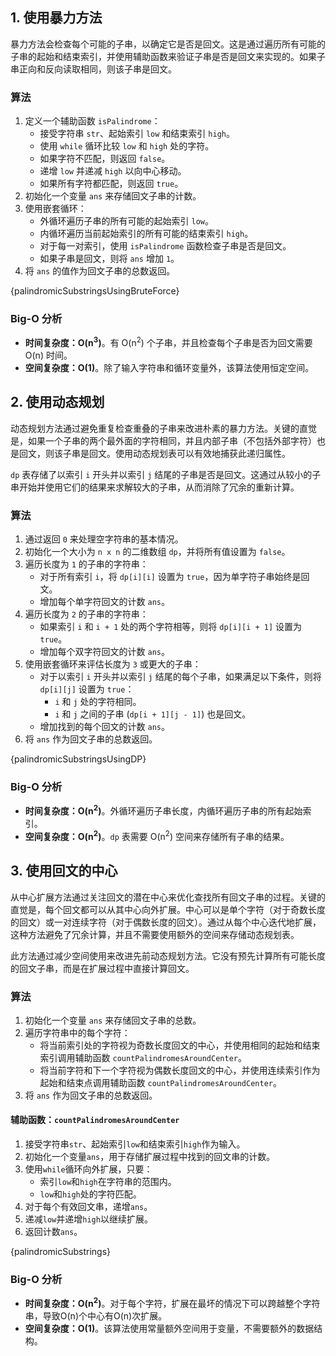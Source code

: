 

## 1. 使用暴力方法

暴力方法会检查每个可能的子串，以确定它是否是回文。这是通过遍历所有可能的子串的起始和结束索引，并使用辅助函数来验证子串是否是回文来实现的。如果子串正向和反向读取相同，则该子串是回文。

### 算法

1. 定义一个辅助函数 `isPalindrome`：
   * 接受字符串 `str`、起始索引 `low` 和结束索引 `high`。
   * 使用 `while` 循环比较 `low` 和 `high` 处的字符。
   * 如果字符不匹配，则返回 `false`。
   * 递增 `low` 并递减 `high` 以向中心移动。
   * 如果所有字符都匹配，则返回 `true`。
2. 初始化一个变量 `ans` 来存储回文子串的计数。
3. 使用嵌套循环：
   * 外循环遍历子串的所有可能的起始索引 `low`。
   * 内循环遍历当前起始索引的所有可能的结束索引 `high`。
   * 对于每一对索引，使用 `isPalindrome` 函数检查子串是否是回文。
   * 如果子串是回文，则将 `ans` 增加 `1`。
4. 将 `ans` 的值作为回文子串的总数返回。

<MDXCodeBlock>
  {palindromicSubstringsUsingBruteForce}
</MDXCodeBlock>

### Big-O 分析

* **时间复杂度：O(n<sup>3</sup>)**。有 O(n<sup>2</sup>) 个子串，并且检查每个子串是否为回文需要 O(n) 时间。
* **空间复杂度：O(1)**。除了输入字符串和循环变量外，该算法使用恒定空间。

## 2. 使用动态规划

动态规划方法通过避免重复检查重叠的子串来改进朴素的暴力方法。关键的直觉是，如果一个子串的两个最外面的字符相同，并且内部子串（不包括外部字符）也是回文，则该子串是回文。使用动态规划表可以有效地捕获此递归属性。

`dp` 表存储了以索引 `i` 开头并以索引 `j` 结尾的子串是否是回文。这通过从较小的子串开始并使用它们的结果来求解较大的子串，从而消除了冗余的重新计算。

### 算法

1. 通过返回 `0` 来处理空字符串的基本情况。
2. 初始化一个大小为 `n x n` 的二维数组 `dp`，并将所有值设置为 `false`。
3. 遍历长度为 `1` 的子串的字符串：
   * 对于所有索引 `i`，将 `dp[i][i]` 设置为 `true`，因为单字符子串始终是回文。
   * 增加每个单字符回文的计数 `ans`。
4. 遍历长度为 `2` 的子串的字符串：
   * 如果索引 `i` 和 `i + 1` 处的两个字符相等，则将 `dp[i][i + 1]` 设置为 `true`。
   * 增加每个双字符回文的计数 `ans`。
5. 使用嵌套循环来评估长度为 `3` 或更大的子串：
   * 对于以索引 `i` 开头并以索引 `j` 结尾的每个子串，如果满足以下条件，则将 `dp[i][j]` 设置为 `true`：
     * `i` 和 `j` 处的字符相同。
     * `i` 和 `j` 之间的子串 (`dp[i + 1][j - 1]`) 也是回文。
   * 增加找到的每个回文的计数 `ans`。
6. 将 `ans` 作为回文子串的总数返回。

<MDXCodeBlock>
  {palindromicSubstringsUsingDP}
</MDXCodeBlock>

### Big-O 分析

* **时间复杂度：O(n<sup>2</sup>)**。外循环遍历子串长度，内循环遍历子串的所有起始索引。
* **空间复杂度：O(n<sup>2</sup>)**。`dp` 表需要 O(n<sup>2</sup>) 空间来存储所有子串的结果。

## 3. 使用回文的中心

从中心扩展方法通过关注回文的潜在中心来优化查找所有回文子串的过程。关键的直觉是，每个回文都可以从其中心向外扩展。中心可以是单个字符（对于奇数长度的回文）或一对连续字符（对于偶数长度的回文）。通过从每个中心迭代地扩展，这种方法避免了冗余计算，并且不需要使用额外的空间来存储动态规划表。

此方法通过减少空间使用来改进先前动态规划方法。它没有预先计算所有可能长度的回文子串，而是在扩展过程中直接计算回文。

### 算法

1. 初始化一个变量 `ans` 来存储回文子串的总数。
2. 遍历字符串中的每个字符：
   * 将当前索引处的字符视为奇数长度回文的中心，并使用相同的起始和结束索引调用辅助函数 `countPalindromesAroundCenter`。
   * 将当前字符和下一个字符视为偶数长度回文的中心，并使用连续索引作为起始和结束点调用辅助函数 `countPalindromesAroundCenter`。
3. 将 `ans` 作为回文子串的总数返回。

#### 辅助函数：`countPalindromesAroundCenter`

1. 接受字符串`str`、起始索引`low`和结束索引`high`作为输入。
2. 初始化一个变量`ans`，用于存储扩展过程中找到的回文串的计数。
3. 使用`while`循环向外扩展，只要：
   * 索引`low`和`high`在字符串的范围内。
   * `low`和`high`处的字符匹配。
4. 对于每个有效回文串，递增`ans`。
5. 递减`low`并递增`high`以继续扩展。
6. 返回计数`ans`。

<MDXCodeBlock> {palindromicSubstrings} </MDXCodeBlock>

### Big-O 分析

* **时间复杂度：O(n<sup>2</sup>)**。对于每个字符，扩展在最坏的情况下可以跨越整个字符串，导致O(n)个中心有O(n)次扩展。
* **空间复杂度：O(1)**。该算法使用常量额外空间用于变量，不需要额外的数据结构。

